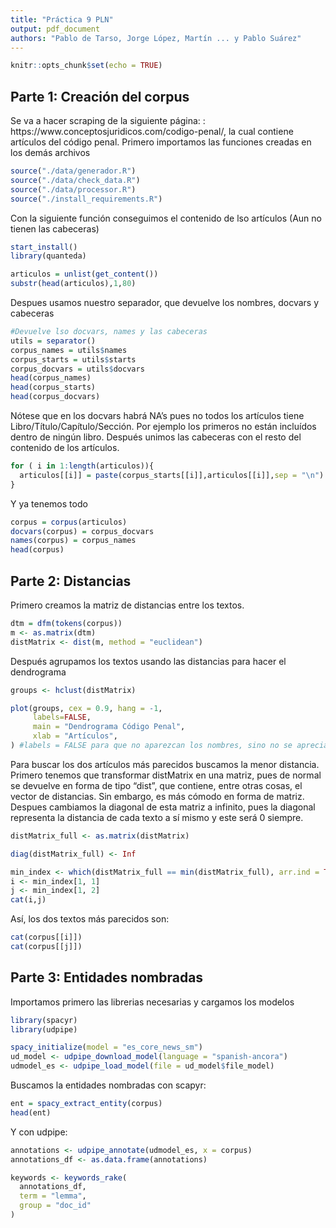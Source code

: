 ```yaml
---
title: "Práctica 9 PLN"
output: pdf_document
authors: "Pablo de Tarso, Jorge López, Martín ... y Pablo Suárez"
---
```


```r
knitr::opts_chunk$set(echo = TRUE)
```

## Parte 1: Creación del corpus

Se va a hacer scraping de la siguiente página: : https://www.conceptosjuridicos.com/codigo-penal/, la cual contiene artículos del código penal. Primero importamos las funciones creadas en los demás archivos 

```r
source("./data/generador.R")
source("./data/check_data.R")
source("./data/processor.R")
source("./install_requirements.R")
```

Con la siguiente función conseguimos el contenido de lso artículos (Aun no tienen las cabeceras)

```r
start_install()
library(quanteda)

```

```r
articulos = unlist(get_content())
substr(head(articulos),1,80)

```

Despues usamos nuestro separador, que devuelve los nombres, docvars y cabeceras

```r
#Devuelve lso docvars, names y las cabeceras
utils = separator()
corpus_names = utils$names
corpus_starts = utils$starts
corpus_docvars = utils$docvars
head(corpus_names)
head(corpus_starts)
head(corpus_docvars)
```
Nótese que en los docvars habrá NA's pues no todos los artículos tiene Libro/Título/Capítulo/Sección. Por ejemplo los primeros no están incluídos dentro de ningún libro.
Después unimos las cabeceras con el resto del contenido de los artículos. 

```r
for ( i in 1:length(articulos)){
  articulos[[i]] = paste(corpus_starts[[i]],articulos[[i]],sep = "\n")
}

```

Y ya tenemos todo

```r
corpus = corpus(articulos)
docvars(corpus) = corpus_docvars
names(corpus) = corpus_names
head(corpus)
```

## Parte 2: Distancias 

Primero creamos la matriz de distancias entre los textos.

```r
dtm = dfm(tokens(corpus))
m <- as.matrix(dtm)
distMatrix <- dist(m, method = "euclidean")
```

Después agrupamos los textos usando las distancias para hacer el dendrograma

```r

groups <- hclust(distMatrix)

plot(groups, cex = 0.9, hang = -1, 
     labels=FALSE,
     main = "Dendrograma Código Penal",
     xlab = "Artículos",
) #labels = FALSE para que no aparezcan los nombres, sino no se aprecia nada 

```

Para buscar los dos artículos más parecidos buscamos la menor distancia. Primero tenemos que transformar distMatrix en una matriz, pues de normal se devuelve en forma de tipo "dist", que contiene, entre otras cosas, el vector de distancias. Sin embargo, es más cómodo en forma de matriz. Despues cambiamos la diagonal de esta matriz a infinito, pues la diagonal representa la distancia de cada texto a sí mismo y este será 0 siempre.

```r


distMatrix_full <- as.matrix(distMatrix)

diag(distMatrix_full) <- Inf

min_index <- which(distMatrix_full == min(distMatrix_full), arr.ind = TRUE)
i <- min_index[1, 1]
j <- min_index[1, 2]
cat(i,j)
```

Así, los dos textos más parecidos son:

```r
cat(corpus[[i]])
cat(corpus[[j]])

```

## Parte 3: Entidades nombradas

Importamos primero las librerias necesarias y cargamos los modelos 

```r
library(spacyr)
library(udpipe)

spacy_initialize(model = "es_core_news_sm")
ud_model <- udpipe_download_model(language = "spanish-ancora")
udmodel_es <- udpipe_load_model(file = ud_model$file_model)


```

Buscamos la entidades nombradas con scapyr:

```r

ent = spacy_extract_entity(corpus)
head(ent)
```

Y con udpipe:

```r
annotations <- udpipe_annotate(udmodel_es, x = corpus)
annotations_df <- as.data.frame(annotations)

```


```r
keywords <- keywords_rake(
  annotations_df,    
  term = "lemma",        
  group = "doc_id"
)
```

